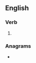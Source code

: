 ==English==

===Verb===
{{head|en|present participle}}

# {{present participle of|reimburse|lang=en|nocat=1}}

===Anagrams===
* {{anagrams|en|a=begiimnrrsu|miniburgers}}